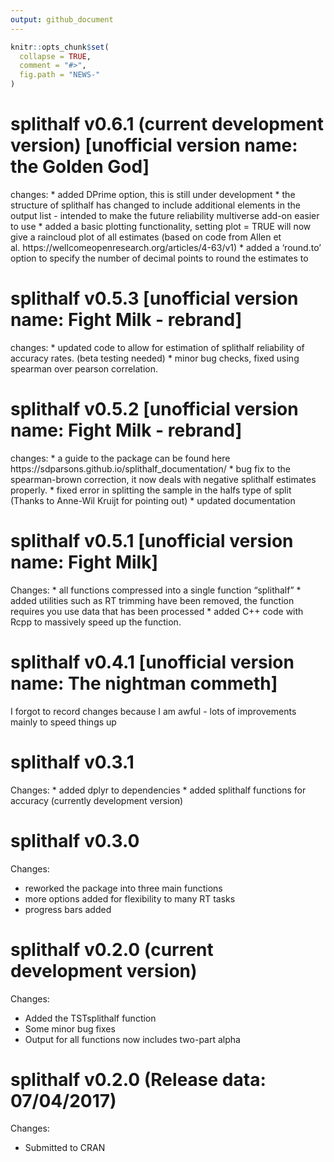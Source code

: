 ```yaml
---
output: github_document
---
```


<!-- NEWS.md is generated from NEWS.Rmd. Please edit that file -->

```r
knitr::opts_chunk$set(
  collapse = TRUE,
  comment = "#>",
  fig.path = "NEWS-"
)
```


splithalf v0.6.1 (current development version) [unofficial version name: the Golden God]
==============
changes:
* added DPrime option, this is still under development
* the structure of splithalf has changed to include additional elements in the output list - intended to make the future reliability multiverse add-on easier to use
* added a basic plotting functionality, setting plot = TRUE will now give a raincloud plot of all estimates (based on code from Allen et al. https://wellcomeopenresearch.org/articles/4-63/v1)
* added a 'round.to' option to specify the number of decimal points to round the estimates to


splithalf v0.5.3 [unofficial version name: Fight Milk - rebrand]
==============
changes:
* updated code to allow for estimation of splithalf reliability of accuracy rates. (beta testing needed)
* minor bug checks, fixed using spearman over pearson correlation. 



splithalf v0.5.2  [unofficial version name: Fight Milk - rebrand]
==============
changes: 
* a guide to the package can be found here https://sdparsons.github.io/splithalf_documentation/
* bug fix to the spearman-brown correction, it now deals with negative splithalf estimates properly. 
* fixed error in splitting the sample in the halfs type of split (Thanks to Anne-Wil Kruijt for pointing out)
* updated documentation


splithalf v0.5.1 [unofficial version name: Fight Milk]
==============

Changes:
* all functions compressed into a single function "splithalf"
* added utilities such as RT trimming have been removed, the function requires you use data that has been processed
* added C++ code with Rcpp to massively speed up the function.



splithalf v0.4.1 [unofficial version name: The nightman commeth]
==============
I forgot to record changes because I am awful - lots of improvements mainly to speed things up



splithalf v0.3.1
==============

Changes:
* added dplyr to dependencies
* added splithalf functions for accuracy (currently development version)



splithalf v0.3.0
==============

Changes:

* reworked the package into three main functions
* more options added for flexibility to many RT tasks
* progress bars added


splithalf v0.2.0 (current development version)
==============

Changes:

* Added the TSTsplithalf function
* Some minor bug fixes
* Output for all functions now includes two-part alpha


splithalf v0.2.0 (Release data: 07/04/2017)
==============

Changes:

* Submitted to CRAN
